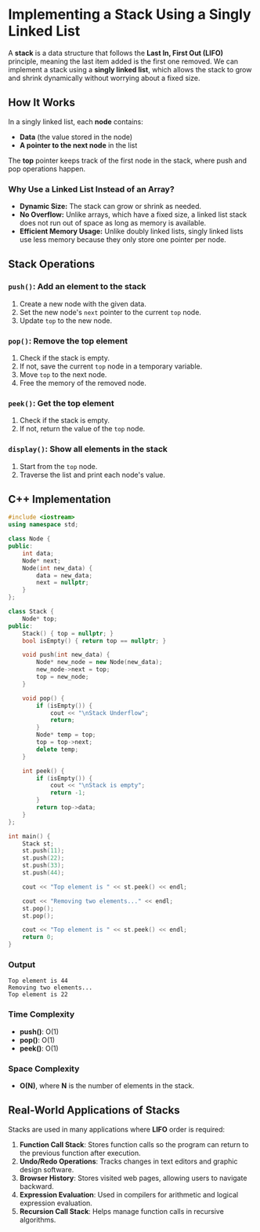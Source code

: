 # Implementing a Stack Using a Singly Linked List

A **stack** is a data structure that follows the **Last In, First Out (LIFO)** principle, meaning the last item added is the first one removed. We can implement a stack using a **singly linked list**, which allows the stack to grow and shrink dynamically without worrying about a fixed size.

## How It Works

In a singly linked list, each **node** contains:

- **Data** (the value stored in the node)
- **A pointer to the next node** in the list

The **top** pointer keeps track of the first node in the stack, where push and pop operations happen.

### Why Use a Linked List Instead of an Array?

- **Dynamic Size:** The stack can grow or shrink as needed.
- **No Overflow:** Unlike arrays, which have a fixed size, a linked list stack does not run out of space as long as memory is available.
- **Efficient Memory Usage:** Unlike doubly linked lists, singly linked lists use less memory because they only store one pointer per node.

## Stack Operations

### `push()`: Add an element to the stack

1. Create a new node with the given data.
2. Set the new node's `next` pointer to the current `top` node.
3. Update `top` to the new node.

### `pop()`: Remove the top element

1. Check if the stack is empty.
2. If not, save the current `top` node in a temporary variable.
3. Move `top` to the next node.
4. Free the memory of the removed node.

### `peek()`: Get the top element

1. Check if the stack is empty.
2. If not, return the value of the `top` node.

### `display()`: Show all elements in the stack

1. Start from the `top` node.
2. Traverse the list and print each node's value.

## C++ Implementation

```cpp
#include <iostream>
using namespace std;

class Node {
public:
    int data;
    Node* next;
    Node(int new_data) {
        data = new_data;
        next = nullptr;
    }
};

class Stack {
    Node* top;
public:
    Stack() { top = nullptr; }
    bool isEmpty() { return top == nullptr; }

    void push(int new_data) {
        Node* new_node = new Node(new_data);
        new_node->next = top;
        top = new_node;
    }

    void pop() {
        if (isEmpty()) {
            cout << "\nStack Underflow";
            return;
        }
        Node* temp = top;
        top = top->next;
        delete temp;
    }

    int peek() {
        if (isEmpty()) {
            cout << "\nStack is empty";
            return -1;
        }
        return top->data;
    }
};

int main() {
    Stack st;
    st.push(11);
    st.push(22);
    st.push(33);
    st.push(44);

    cout << "Top element is " << st.peek() << endl;

    cout << "Removing two elements..." << endl;
    st.pop();
    st.pop();

    cout << "Top element is " << st.peek() << endl;
    return 0;
}
```

### Output

```
Top element is 44
Removing two elements...
Top element is 22
```

### Time Complexity

- **push()**: O(1)
- **pop()**: O(1)
- **peek()**: O(1)

### Space Complexity

- **O(N)**, where **N** is the number of elements in the stack.

## Real-World Applications of Stacks

Stacks are used in many applications where **LIFO** order is required:

1. **Function Call Stack**: Stores function calls so the program can return to the previous function after execution.
2. **Undo/Redo Operations**: Tracks changes in text editors and graphic design software.
3. **Browser History**: Stores visited web pages, allowing users to navigate backward.
4. **Expression Evaluation**: Used in compilers for arithmetic and logical expression evaluation.
5. **Recursion Call Stack**: Helps manage function calls in recursive algorithms.

